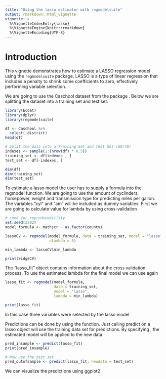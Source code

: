 ```yaml
---
title: "Using the lasso estimator with regmodelsuite"
output: rmarkdown::html_vignette
vignette: >
  %\VignetteIndexEntry{lasso}
  %\VignetteEngine{knitr::rmarkdown}
  %\VignetteEncoding{UTF-8}
---
```


# Introduction

This vignette demonstrates how to estimate a LASSO regression model using the `regmodelsuite` package. LASSO is a type of linear regression that includes a penalty to shrink some coefficients to zero, effectively performing variable selection.

We are going to use the Caschool dataset from the package \code{Ecdat}.
Below we are splitting the dataset into a training set and test set.

```r
library(Ecdat)
library(dplyr)
library(regmodelsuite)

df <- Caschool %>%
  select(-district)
head(df)

# Split the data into a Training Set and Test Set (60/40)
indexes <- sample(1:(nrow(df) * 0.5))
training_set <- df[indexes , ]
test_set <- df[-indexes, ] 

dim(df)
dim(training_set)
dim(test_set)

```
To estimate a lasso model the user has to supply a formula into the regmodel function.
We are going to use the amount of cyclinders, horsepower, weight and transmission type for predicting miles per gallon. The variables "cyl" and "am" will be included as dummy variables.
First we are going to calculate value for lambda by using cross-validation

```r
# seed for reproducebillity
set.seed(2302)
model_formula <- mathscr ~ as.factor(county)

lassoCV <- regmodel(model_formula, data = training_set, model = "lasso", cv = T,
                    nlambda = 5)

min_lambda <- lassoCV$min_lambda

print(ridgeCV)


```
The "lasso_fit" object contains information about the cross validation process. To use the estimated lambda for the final model we can use \code{regmodel} again

```r
lasso_fit <- regmodel(model_formula,
                      data = training_set,
                      model = "lasso",
                      lambda = min_lambda)

print(lasso_fit)
```
In this case three variables were selected by the lasso model

Predictions can be done by using the \code{predict()} function.
Just calling predict on a lasso object will use the training data set for 
predictions. By specifying \code{newdata}, the estimated model will be applied to 
the new data.

```r
pred_insample <- predict(lasso_fit)
print(pred_insample)

# Now use the test set
pred_outofsample <- predict(lasso_fit, newdata = test_set)
```

We can visualize the predictions using ggplot2
```r

```

